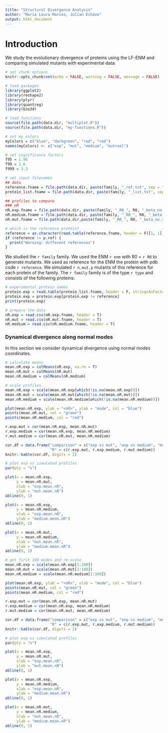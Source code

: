 ```yaml
---
title: "Structural Divergence Analysis"
author: "Maria Laura Marcos, Julian Echave"
output: html_document
---
```


# Introduction
We study the evolutionary divergence of proteins using the LF-ENM and comparing simulated mutants with experimental data.

```r
# set chunk options
knitr::opts_chunk$set(echo = FALSE, warning = FALSE, message = FALSE)
```

```r
# load packages
library(ggplot2)
library(reshape2)
library(plyr)
library(quantreg)
library(bio3d)

# load functions
source(file.path(data.dir, "multiplot.R"))
source(file.path(data.dir, "my-functions.R")) 
```

```r
# set my colors
myColors = c("blue", "darkgreen", "red", "red") 
names(myColors) <- c("exp", "mut", "medium", "mut+sel")
```

```r
# set significance factors
f95 = 1.96
f99 = 2.6
f999 = 3.3
```

```r
# set input filenames
## data
reference.fname = file.path(data.dir, paste(family, "_ref.txt", sep = ""))
protein_list.fname = file.path(data.dir, paste(family, "_list.txt", sep = ""))

## profiles to compare
### nR
nR.exp.fname = file.path(data.dir, paste(family, "_R0_", R0, "_beta_no.sel_K.analysis_Keff_out_m.exp.nR.csv", sep = ""))
nR.medium.fname = file.path(data.dir, paste(family, "_R0_", R0, "_beta_medium.sel_K.analysis_Keff_out_m.theo.nR.csv", sep = ""))
nR.mut.fname = file.path(data.dir,paste(family, "_R0_", R0, "_beta_no.sel_K.analysis_Keff_out_m.theo.nR.csv", sep = ""))

```

```r
# which is the reference protein?
reference = as.character(read.table(reference.fname, header = F)[1, 1])
if (reference != p.ref) {
  print("Warning: different references")
}
```

We studied the `r family` family. 
We used the ENM `r enm` with R0 = `r R0` to generate mutants.
We used as reference for the ENM the protein with pdb code `r reference`. 
We simulated `r n.mut.p` mutants of this reference for each protein of the family.
The `r family` family is of the type `r type` and consists of the following proteins:

```r
# experimental protein names
protein.exp = read.table(protein_list.fname, header = F, stringsAsFactors = F)[, 1]
protein.exp = protein.exp[protein.exp != reference]
print(protein.exp)
```

```r
# prepare the data
nR.exp = read.csv(nR.exp.fname, header = T)
nR.mut = read.csv(nR.mut.fname, header = T)
nR.medium = read.csv(nR.medium.fname, header = T)
```

### Dynamical divergence along normal modes

In this section we consider dynamical divergence using normal modes coordinates.


```r
# calculate means
mean.nR.exp = colMeans(nR.exp, na.rm = T)
mean.nR.mut = colMeans(nR.mut)
mean.nR.medium = colMeans(nR.medium)

# scale profiles
mean.nR.exp = scale(mean.nR.exp[which(!is.na(mean.nR.exp))])
mean.nR.mut = scale(mean.nR.mut[which(!is.na(mean.nR.mut))])
mean.nR.medium = scale(mean.nR.medium[which(!is.na(mean.nR.medium))])

plot(mean.nR.exp, ylab = "<nR>", xlab = "mode", col = "blue")
points(mean.nR.mut, col = "green")
points(mean.nR.medium, col = "red")

r.exp.mut = cor(mean.nR.exp, mean.nR.mut)
r.exp.medium = cor(mean.nR.exp, mean.nR.medium)
r.mut.medium = cor(mean.nR.mut, mean.nR.medium)

cor.df = data.frame("comparison" = c("exp vs mut", "exp vs medium", "mut vs medium"),
                    "R" = c(r.exp.mut, r.exp.medium, r.mut.medium))
knitr::kable(cor.df, digits = 2)
```

```r

# plot exp vs simulated profiles 
par(pty = "s")

plot(x = mean.nR.exp, 
     y = mean.nR.mut, 
     xlab = "exp.mean.nR", 
     ylab = "mut.mean.nR")
abline(0, 1)

plot(x = mean.nR.exp, 
     y = mean.nR.medium, 
     xlab = "exp.mean.nR", 
     ylab = "medium.mean.nR")
abline(0, 1)

plot(x = mean.nR.mut, 
     y = mean.nR.medium, 
     xlab = "mut.mean.nR", 
     ylab = "medium.mean.nR")
abline(0, 1)
```

```r

# get first 100 modes and re-scale
mean.nR.exp = scale(mean.nR.exp[1:100])
mean.nR.mut = scale(mean.nR.mut[1:100])
mean.nR.medium = scale(mean.nR.medium[1:100])

plot(mean.nR.exp, ylab = "<nR>", xlab = "mode", col = "blue")
points(mean.nR.mut, col = "green")
points(mean.nR.medium, col = "red")

r.exp.mut = cor(mean.nR.exp, mean.nR.mut)
r.exp.medium = cor(mean.nR.exp, mean.nR.medium)
r.mut.medium = cor(mean.nR.mut, mean.nR.medium)

cor.df = data.frame("comparison" = c("exp vs mut", "exp vs medium", "mut vs medium"),
                    "R" = c(r.exp.mut, r.exp.medium, r.mut.medium))
knitr::kable(cor.df, digits = 2)

# plot exp vs simulated profiles 
par(pty = "s")

plot(x = mean.nR.exp, 
     y = mean.nR.mut, 
     xlab = "exp.mean.nR", 
     ylab = "mut.mean.nR")
abline(0, 1)

plot(x = mean.nR.exp, 
     y = mean.nR.medium, 
     xlab = "exp.mean.nR", 
     ylab = "medium.mean.nR")
abline(0, 1)

plot(x = mean.nR.mut, 
     y = mean.nR.medium, 
     xlab = "mut.mean.nR", 
     ylab = "medium.mean.nR")
abline(0, 1)
```